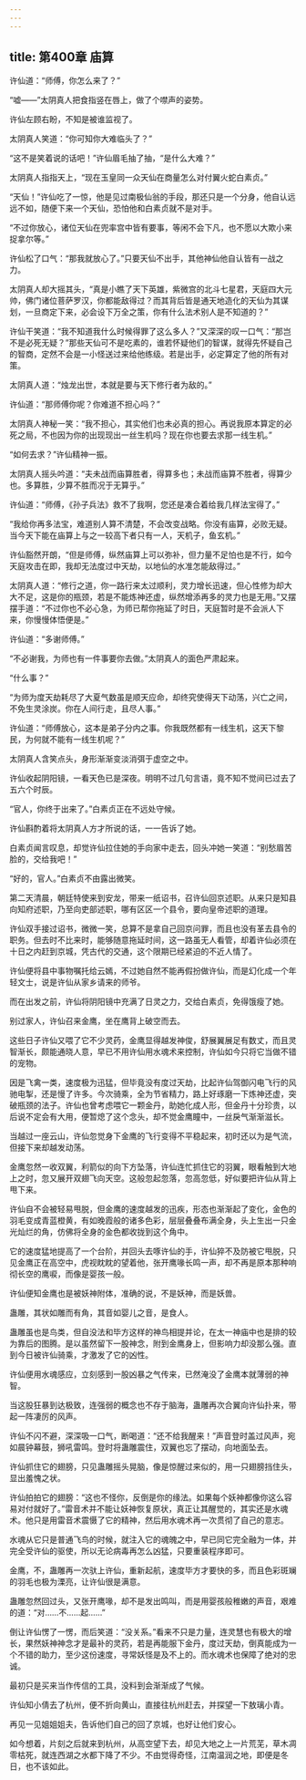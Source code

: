 ```yaml
---
---
---
```

title: 第400章 庙算
---





许仙道：“师傅，你怎么来了？”

“嘘——”太阴真人把食指竖在唇上，做了个噤声的姿势。

许仙左顾右盼，不知是被谁监视了。

太阴真人笑道：“你可知你大难临头了？”

“这不是笑着说的话吧！”许仙眉毛抽了抽，“是什么大难？”

太阴真人指指天上，“现在玉皇同一众天仙在商量怎么对付翼火蛇白素贞。”

“天仙！”许仙吃了一惊，他是见过南极仙翁的手段，那还只是一个分身，他自认远远不如，随便下来一个天仙，恐怕他和白素贞就不是对手。

“不过你放心，诸位天仙在兜率宫中皆有要事，等闲不会下凡，也不愿以大欺小来捉拿尔等。”

许仙松了口气：“那我就放心了。”只要天仙不出手，其他神仙他自认皆有一战之力。

太阴真人却大摇其头，“真是小瞧了天下英雄，紫微宫的北斗七星君，天庭四大元帅，佛门诸位菩萨罗汉，你都能敌得过？而其背后皆是通天地造化的天仙为其谋划，一旦商定下来，必会设下万全之策，你有什么法术别人是不知道的？”

许仙干笑道：“我不知道我什么时候得罪了这么多人？”又深深的叹一口气：“那岂不是必死无疑？”那些天仙可不是吃素的，谁若怀疑他们的智谋，就得先怀疑自己的智商，定然不会是一小怪送过来给他练级。若是出手，必定算定了他的所有对策。

太阴真人道：“烛龙出世，本就是要与天下修行者为敌的。”

许仙道：“那师傅你呢？你难道不担心吗？”

太阴真人神秘一笑：“我不担心，其实他们也未必真的担心。再说我原本算定的必死之局，不也因为你的出现现出一丝生机吗？现在你也要去求那一线生机。”

“如何去求？”许仙精神一振。

太阴真人摇头吟道：“夫未战而庙算胜者，得算多也；未战而庙算不胜者，得算少也。多算胜，少算不胜而况于无算乎。”

许仙道：“师傅，《孙子兵法》救不了我啊，您还是凑合着给我几样法宝得了。”

“我给你再多法宝，难道别人算不清楚，不会改变战略。你没有庙算，必败无疑。当今天下能在庙算上与之一较高下者只有一人，天机子，鱼玄机。”

许仙豁然开朗，“但是师傅，纵然庙算上可以弥补，但力量不足怕也是不行，如今天庭攻击在即，我却无法度过中天劫，以地仙的水准怎能敌得过。”

太阴真人道：“修行之道，你一路行来太过顺利，灵力增长迅速，但心性修为却大大不足，这是你的瓶颈，若是不能炼神还虚，纵然增添再多的灵力也是无用。”又摆摆手道：“不过你也不必心急，为师已帮你拖延了时日，天庭暂时是不会派人下来，你慢慢体悟便是。”

许仙道：“多谢师傅。”

“不必谢我，为师也有一件事要你去做。”太阴真人的面色严肃起来。

“什么事？”

“为师为度天劫耗尽了大夏气数虽是顺天应命，却终究使得天下动荡，兴亡之间，不免生灵涂炭。你在人间行走，且尽人事。”

许仙道：“师傅放心，这本是弟子分内之事。你我既然都有一线生机，这天下黎民，为何就不能有一线生机呢？”

太阴真人含笑点头，身形渐渐变淡消弭于虚空之中。

许仙收起阴阳镜，一看天色已是深夜。明明不过几句言语，竟不知不觉间已过去了五六个时辰。

“官人，你终于出来了。”白素贞正在不远处守候。

许仙斟酌着将太阴真人方才所说的话，一一告诉了她。

白素贞闻言叹息，却觉许仙拉住她的手向家中走去，回头冲她一笑道：“别愁眉苦脸的，交给我吧！”

“好的，官人。”白素贞不由露出微笑。

第二天清晨，朝廷特使来到安龙，带来一纸诏书，召许仙回京述职。从来只是知县向知府述职，乃至向吏部述职，哪有区区一个县令，要向皇帝述职的道理。

许仙双手接过诏书，微微一笑，总算不是拿自己回京问罪，而且也没有革去县令的职务。但去时不比来时，能够随意拖延时间，这一路虽无人看管，却着许仙必须在十日之内赶到京城，凭古代的交通，这个限期已经紧迫的不近人情了。

许仙便将县中事物嘱托给云嫣，不过她自然不能再假扮做许仙，而是幻化成一个年轻文士，说是许仙从家乡请来的师爷。

而在出发之前，许仙将阴阳镜中充满了日灵之力，交给白素贞，免得饿瘦了她。

别过家人，许仙召来金鹰，坐在鹰背上破空而去。

这些日子许仙又喂了它不少灵药，金鹰显得越发神俊，舒展翼展足有数丈，而且灵智渐长，颇能通晓人意，早已不用许仙用水魂术来控制，许仙如今只将它当做不错的宠物。

因是飞禽一类，速度极为迅猛，但毕竟没有度过天劫，比起许仙驾御闪电飞行的风驰电掣，还是慢了许多。今次骑乘，全为节省精力，路上好琢磨一下炼神还虚，突破瓶颈的法子。许仙也曾考虑喂它一颗金丹，助她化成人形，但金丹十分珍贵，以后说不定会有大用，便暂熄了这个念头，却不觉金鹰瞳中，一丝戾气渐渐滋长。

当越过一座云山，许仙忽觉身下金鹰的飞行变得不平稳起来，初时还以为是气流，但接下来却越发动荡。

金鹰忽然一收双翼，利箭似的向下方坠落，许仙连忙抓住它的羽翼，眼看触到大地上之时，忽又展开双翅飞向天空。这般忽起忽落，忽高忽低，好似要把许仙从背上甩下来。

许仙自不会被轻易甩脱，但金鹰的速度越发的迅疾，形态也渐渐起了变化，金色的羽毛变成青蓝橙黄，有如晚霞般的诸多色彩，层层叠叠布满全身，头上生出一只金光灿烂的角，仿佛将全身的金色都收拢到这个角中。

它的速度猛地提高了一个台阶，并回头去啄许仙的手，许仙猝不及防被它甩脱，只见金鹰正在高空中，虎视眈眈的望着他，张开鹰喙长鸣一声，却不再是原本那种响彻长空的鹰唳，而像是婴孩一般。

许仙便知金鹰也是被妖神附体，准确的说，不是妖神，而是妖兽。

蛊雕，其状如雕而有角，其音如婴儿之音，是食人。

蛊雕虽也是鸟类，但自没法和毕方这样的神鸟相提并论，在太一神庙中也是排的较为靠后的图腾。是以虽然留下一股神念，附到金鹰身上，但影响力却没那么强。直到今日被许仙骑乘，才激发了它的凶性。

许仙便用水魂感应，立刻感到一股凶暴之气传来，已然淹没了金鹰本就薄弱的神智。

当这股狂暴到达极致，连强弱的概念也不存于脑海，蛊雕再次合翼向许仙扑来，带起一阵凄厉的风声。

许仙不闪不避，深深吸一口气，断喝道：“还不给我醒来！”声音登时盖过风声，宛如晨钟幕鼓，狮吼雷鸣。登时将蛊雕震住，双翼也忘了摆动，向地面坠去。

许仙抓住它的翅膀，只见蛊雕摇头晃脑，像是惊醒过来似的，用一只翅膀挡住头，显出羞愧之状。

许仙拍拍它的翅膀：“这也不怪你，反倒是你的缘法。如果每个妖神都像你这么容易对付就好了。”雷音术并不能让妖神恢复原状，真正让其醒觉的，其实还是水魂术。他只是用雷音术震慑了它的精神，然后用水魂术再一次贯彻了自己的意志。

水魂从它只是普通飞鸟的时候，就注入它的魂魄之中，早已同它完全融为一体，并完全受许仙的驱使，所以无论病毒再怎么凶猛，只要重装程序即可。

金鹰，不，蛊雕再一次驮上许仙，重新起航，速度毕方才要快的多，而且色彩斑斓的羽毛也极为溧亮，让许仙很是满意。

蛊雕忽然回过头，又张开鹰喙，却不是发出鸣叫，而是用婴孩般稚嫩的声音，艰难的道：“对……不……起……”

倒让许仙愣了一愣，而后笑道：“没关系。”看来不只是力量，连灵慧也有极大的增长，果然妖神神念才是最补的灵药，若是再能服下金丹，度过天劫，倒真能成为一个不错的助力，至少这份速度，寻常妖怪是及不上的。而水魂术也保障了绝对的忠诚。

最初只是买来当作传信的工具，没料到会渐渐成了气候。

许仙知小倩去了杭州，便不折向黄山，直接往杭州赶去，并探望一下敖璃小青。

再见一见姐姐姐夫，告诉他们自己的回了京城，也好让他们安心。

如今想着，片刻之后就来到杭州，从高空望下去，却见大地之上一片荒芜，草木凋零枯死，就连西湖之水都下降了不少。不由觉得奇怪，江南温润之地，即便是冬日，也不该如此。